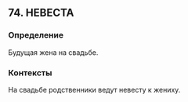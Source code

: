 ## 74. НЕВЕСТА
### Определение
Будущая жена на свадьбе.

### Контексты
На свадьбе родственники ведут невесту к жениху.

